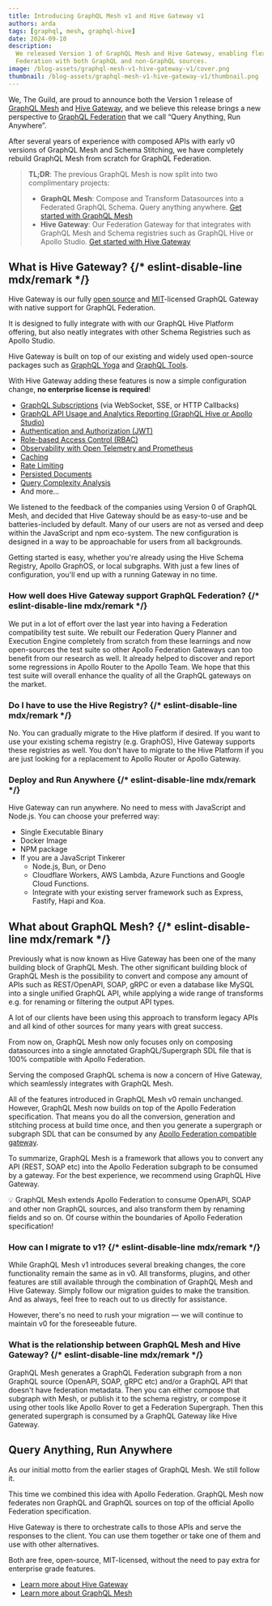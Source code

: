 ```yaml
---
title: Introducing GraphQL Mesh v1 and Hive Gateway v1
authors: arda
tags: [graphql, mesh, graphql-hive]
date: 2024-09-10
description:
  We released Version 1 of GraphQL Mesh and Hive Gateway, enabling flexible, open-source GraphQL
  Federation with both GraphQL and non-GraphQL sources.
image: /blog-assets/graphql-mesh-v1-hive-gateway-v1/cover.png
thumbnail: /blog-assets/graphql-mesh-v1-hive-gateway-v1/thumbnail.png
---
```


We, The Guild, are proud to announce both the Version 1 release of
[GraphQL Mesh](https://the-guild.dev/graphql/mesh) and [Hive Gateway](/graphql/hive/docs/gateway),
and we believe this release brings a new perspective to
[GraphQL Federation](/graphql/hive/federation) that we call “Query Anything, Run Anywhere”.

After several years of experience with composed APIs with early v0 versions of GraphQL Mesh and
Schema Stitching, we have completely rebuild GraphQL Mesh from scratch for GraphQL Federation.

> **TL;DR**: The previous GraphQL Mesh is now split into two complimentary projects:
>
> - **GraphQL Mesh**: Compose and Transform Datasources into a Federated GraphQL Schema. Query
>   anything anywhere. [Get started with GraphQL Mesh](https://the-guild.dev/graphql/mesh)
> - **Hive Gateway**: Our Federation Gateway for that integrates with GraphQL Mesh and Schema
>   registries such as GraphQL Hive or Apollo Studio.
>   [Get started with Hive Gateway](https://the-guild.dev/graphql/hive/docs/gateway)

## What is Hive Gateway? {/* eslint-disable-line mdx/remark */}

Hive Gateway is our fully
[open source](https://github.com/ardatan/graphql-mesh/tree/master/packages/hive-gateway) and
[MIT](https://github.com/ardatan/graphql-mesh/blob/master/LICENSE)-licensed GraphQL Gateway with
native support for GraphQL Federation.

It is designed to fully integrate with with our GraphQL Hive Platform offering, but also neatly
integrates with other Schema Registries such as Apollo Studio.

Hive Gateway is built on top of our existing and widely used open-source packages such as
[GraphQL Yoga](https://the-guild.dev/graphql/yoga-server) and
[GraphQL Tools](https://the-guild.dev/graphql/tools).

With Hive Gateway adding these features is now a simple configuration change, **no enterprise
license is required**!

- [GraphQL Subscriptions](https://the-guild.dev/graphql/hive/docs/gateway/subscriptions) (via
  WebSocket, SSE, or HTTP Callbacks)
- [GraphQL API Usage and Analytics Reporting (GraphQL Hive or Apollo Studio)](https://the-guild.dev/graphql/hive/docs/gateway/usage-reporting)
- [Authentication and Authorization (JWT)](https://the-guild.dev/graphql/hive/docs/gateway/authorization-authentication)
- [Role-based Access Control (RBAC)](https://the-guild.dev/graphql/hive/docs/gateway/authorization-authentication#policy-directive-to-fetch-the-roles-from-a-policy-service)
- [Observability with Open Telemetry and Prometheus](https://the-guild.dev/graphql/hive/docs/gateway/monitoring-tracing)
- [Caching](https://the-guild.dev/graphql/hive/docs/gateway/other-features/performance)
- [Rate Limiting](https://the-guild.dev/graphql/hive/docs/gateway/other-features/security/rate-limiting)
- [Persisted Documents](https://the-guild.dev/graphql/hive/docs/gateway/persisted-documents)
- [Query Complexity Analysis](https://the-guild.dev/graphql/hive/docs/gateway/other-features/security/cost-limit)
- And more…

We listened to the feedback of the companies using Version 0 of GraphQL Mesh, and decided that Hive
Gateway should be as easy-to-use and be batteries-included by default. Many of our users are not as
versed and deep within the JavaScript and npm eco-system. The new configuration is designed in a way
to be approachable for users from all backgrounds.

Getting started is easy, whether you're already using the Hive Schema Registry, Apollo GraphOS, or
local subgraphs. With just a few lines of configuration, you'll end up with a running Gateway in no
time.

### How well does Hive Gateway support GraphQL Federation? {/* eslint-disable-line mdx/remark */}

We put in a lot of effort over the last year into having a Federation compatibility test suite. We
rebuilt our Federation Query Planner and Execution Engine completely from scratch from these
learnings and now open-sources the test suite so other Apollo Federation Gateways can too benefit
from our research as well. It already helped to discover and report some regressions in Apollo
Router to the Apollo Team. We hope that this test suite will overall enhance the quality of all the
GraphQL gateways on the market.

### Do I have to use the Hive Registry? {/* eslint-disable-line mdx/remark */}

No. You can gradually migrate to the Hive platform if desired. If you want to use your existing
schema registry (e.g. GraphOS), Hive Gateway supports these registries as well. You don't have to
migrate to the Hive Platform if you are just looking for a replacement to Apollo Router or Apollo
Gateway.

### Deploy and Run Anywhere {/* eslint-disable-line mdx/remark */}

Hive Gateway can run anywhere. No need to mess with JavaScript and Node.js. You can choose your
preferred way:

- Single Executable Binary
- Docker Image
- NPM package
- If you are a JavaScript Tinkerer
  - Node.js, Bun, or Deno
  - Cloudflare Workers, AWS Lambda, Azure Functions and Google Cloud Functions.
  - Integrate with your existing server framework such as Express, Fastify, Hapi and Koa.

## What about GraphQL Mesh? {/* eslint-disable-line mdx/remark */}

Previously what is now known as Hive Gateway has been one of the many building block of GraphQL
Mesh. The other significant building block of GraphQL Mesh is the possibility to convert and compose
any amount of APIs such as REST/OpenAPI, SOAP, gRPC or even a database like MySQL into a single
unified GraphQL API, while applying a wide range of transforms e.g. for renaming or filtering the
output API types.

A lot of our clients have been using this approach to transform legacy APIs and all kind of other
sources for many years with great success.

From now on, GraphQL Mesh now only focuses only on composing datasources into a single annotated
GraphQL/Supergraph SDL file that is 100% compatible with Apollo Federation.

Serving the composed GraphQL schema is now a concern of Hive Gateway, which seamlessly integrates
with GraphQL Mesh.

All of the features introduced in GraphQL Mesh v0 remain unchanged. However, GraphQL Mesh now builds
on top of the Apollo Federation specification. That means you do all the conversion, generation and
stitching process at build time once, and then you generate a supergraph or subgraph SDL that can be
consumed by any
[Apollo Federation compatible gateway](https://the-guild.dev/graphql/hive/federation-gateway-audit).

To summarize, GraphQL Mesh is a framework that allows you to convert any API (REST, SOAP etc) into
the Apollo Federation subgraph to be consumed by a gateway. For the best experience, we recommend
using GraphQL Hive Gateway.

<aside>
💡 GraphQL Mesh extends Apollo Federation to consume OpenAPI, SOAP and other non GraphQL sources, and also transform them by renaming fields and so on.
Of course within the boundaries of Apollo Federation specification!

</aside>

### How can I migrate to v1? {/* eslint-disable-line mdx/remark */}

While GraphQL Mesh v1 introduces several breaking changes, the core functionality remain the same as
in v0. All transforms, plugins, and other features are still available through the combination of
GraphQL Mesh and Hive Gateway. Simply follow our migration guides to make the transition. And as
always, feel free to reach out to us directly for assistance.

However, there's no need to rush your migration — we will continue to maintain v0 for the
foreseeable future.

### What is the relationship between GraphQL Mesh and Hive Gateway? {/* eslint-disable-line mdx/remark */}

GraphQL Mesh generates a GraphQL Federation subgraph from a non GraphQL source (OpenAPI, SOAP, gRPC
etc) and/or a GraphQL API that doesn't have federation metadata. Then you can either compose that
subgraph with Mesh, or publish it to the schema registry, or compose it using other tools like
Apollo Rover to get a Federation Supergraph. Then this generated supergraph is consumed by a GraphQL
Gateway like Hive Gateway.

## Query Anything, Run Anywhere

As our initial motto from the earlier stages of GraphQL Mesh. We still follow it.

This time we combined this idea with Apollo Federation. GraphQL Mesh now federates non GraphQL and
GraphQL sources on top of the official Apollo Federation specification.

Hive Gateway is there to orchestrate calls to those APIs and serve the responses to the client. You
can use them together or take one of them and use with other alternatives.

Both are free, open-source, MIT-licensed, without the need to pay extra for enterprise grade
features.

- [Learn more about Hive Gateway](https://the-guild.dev/graphql/hive/docs/gateway)
- [Learn more about GraphQL Mesh](https://the-guild.dev/graphql/mesh)
